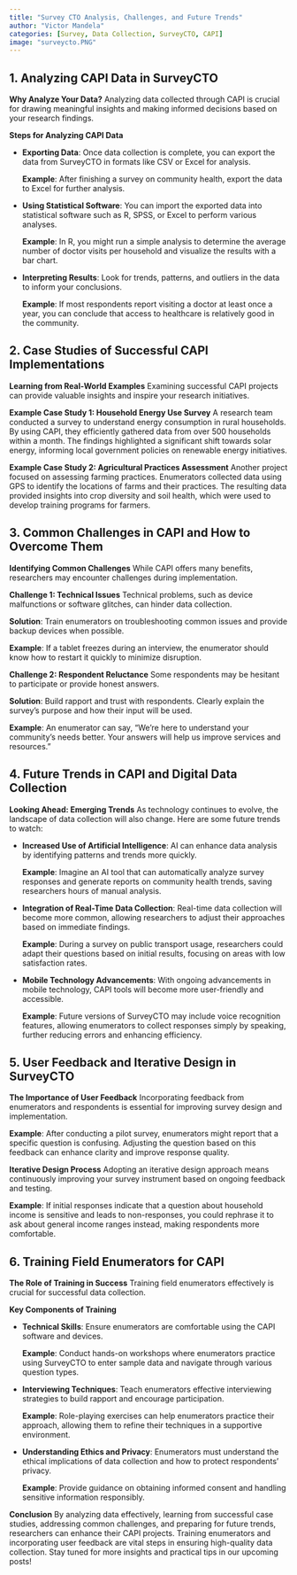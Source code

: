 ```yaml
---
title: "Survey CTO Analysis, Challenges, and Future Trends"
author: "Victor Mandela"
categories: [Survey, Data Collection, SurveyCTO, CAPI]
image: "surveycto.PNG"
---
```


## 1. Analyzing CAPI Data in SurveyCTO

**Why Analyze Your Data?** Analyzing data collected through CAPI is crucial for drawing meaningful insights and making informed decisions based on your research findings.

**Steps for Analyzing CAPI Data**

-   **Exporting Data**: Once data collection is complete, you can export the data from SurveyCTO in formats like CSV or Excel for analysis.

    **Example**: After finishing a survey on community health, export the data to Excel for further analysis.

-   **Using Statistical Software**: You can import the exported data into statistical software such as R, SPSS, or Excel to perform various analyses.

    **Example**: In R, you might run a simple analysis to determine the average number of doctor visits per household and visualize the results with a bar chart.

-   **Interpreting Results**: Look for trends, patterns, and outliers in the data to inform your conclusions.

    **Example**: If most respondents report visiting a doctor at least once a year, you can conclude that access to healthcare is relatively good in the community.

## 2. Case Studies of Successful CAPI Implementations

**Learning from Real-World Examples** Examining successful CAPI projects can provide valuable insights and inspire your research initiatives.

**Example Case Study 1: Household Energy Use Survey** A research team conducted a survey to understand energy consumption in rural households. By using CAPI, they efficiently gathered data from over 500 households within a month. The findings highlighted a significant shift towards solar energy, informing local government policies on renewable energy initiatives.

**Example Case Study 2: Agricultural Practices Assessment** Another project focused on assessing farming practices. Enumerators collected data using GPS to identify the locations of farms and their practices. The resulting data provided insights into crop diversity and soil health, which were used to develop training programs for farmers.

## 3. Common Challenges in CAPI and How to Overcome Them

**Identifying Common Challenges** While CAPI offers many benefits, researchers may encounter challenges during implementation.

**Challenge 1: Technical Issues** Technical problems, such as device malfunctions or software glitches, can hinder data collection.

**Solution**: Train enumerators on troubleshooting common issues and provide backup devices when possible.

**Example**: If a tablet freezes during an interview, the enumerator should know how to restart it quickly to minimize disruption.

**Challenge 2: Respondent Reluctance** Some respondents may be hesitant to participate or provide honest answers.

**Solution**: Build rapport and trust with respondents. Clearly explain the survey's purpose and how their input will be used.

**Example**: An enumerator can say, "We’re here to understand your community's needs better. Your answers will help us improve services and resources."

## 4. Future Trends in CAPI and Digital Data Collection

**Looking Ahead: Emerging Trends** As technology continues to evolve, the landscape of data collection will also change. Here are some future trends to watch:

-   **Increased Use of Artificial Intelligence**: AI can enhance data analysis by identifying patterns and trends more quickly.

    **Example**: Imagine an AI tool that can automatically analyze survey responses and generate reports on community health trends, saving researchers hours of manual analysis.

-   **Integration of Real-Time Data Collection**: Real-time data collection will become more common, allowing researchers to adjust their approaches based on immediate findings.

    **Example**: During a survey on public transport usage, researchers could adapt their questions based on initial results, focusing on areas with low satisfaction rates.

-   **Mobile Technology Advancements**: With ongoing advancements in mobile technology, CAPI tools will become more user-friendly and accessible.

    **Example**: Future versions of SurveyCTO may include voice recognition features, allowing enumerators to collect responses simply by speaking, further reducing errors and enhancing efficiency.

## 5. User Feedback and Iterative Design in SurveyCTO

**The Importance of User Feedback** Incorporating feedback from enumerators and respondents is essential for improving survey design and implementation.

**Example**: After conducting a pilot survey, enumerators might report that a specific question is confusing. Adjusting the question based on this feedback can enhance clarity and improve response quality.

**Iterative Design Process** Adopting an iterative design approach means continuously improving your survey instrument based on ongoing feedback and testing.

**Example**: If initial responses indicate that a question about household income is sensitive and leads to non-responses, you could rephrase it to ask about general income ranges instead, making respondents more comfortable.

## 6. Training Field Enumerators for CAPI

**The Role of Training in Success** Training field enumerators effectively is crucial for successful data collection.

**Key Components of Training**

-   **Technical Skills**: Ensure enumerators are comfortable using the CAPI software and devices.

    **Example**: Conduct hands-on workshops where enumerators practice using SurveyCTO to enter sample data and navigate through various question types.

-   **Interviewing Techniques**: Teach enumerators effective interviewing strategies to build rapport and encourage participation.

    **Example**: Role-playing exercises can help enumerators practice their approach, allowing them to refine their techniques in a supportive environment.

-   **Understanding Ethics and Privacy**: Enumerators must understand the ethical implications of data collection and how to protect respondents' privacy.

    **Example**: Provide guidance on obtaining informed consent and handling sensitive information responsibly.

**Conclusion** By analyzing data effectively, learning from successful case studies, addressing common challenges, and preparing for future trends, researchers can enhance their CAPI projects. Training enumerators and incorporating user feedback are vital steps in ensuring high-quality data collection. Stay tuned for more insights and practical tips in our upcoming posts!
